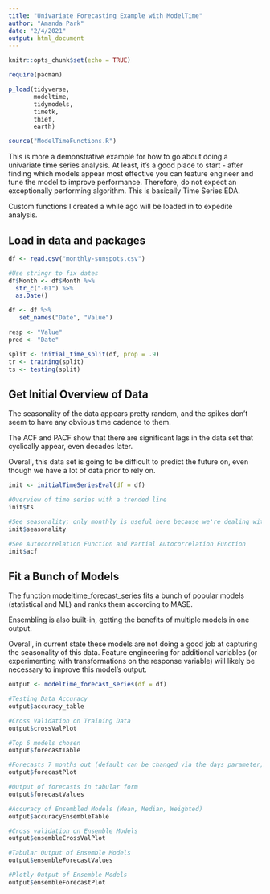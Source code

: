 ```yaml
---
title: "Univariate Forecasting Example with ModelTime"
author: "Amanda Park"
date: "2/4/2021"
output: html_document
---
```


```r
knitr::opts_chunk$set(echo = TRUE)

require(pacman)

p_load(tidyverse,
       modeltime,
       tidymodels,
       timetk,
       thief,
       earth)

source("ModelTimeFunctions.R")
```

This is more a demonstrative example for how to go about doing a univariate time series analysis. At least, it's a good place to start - after finding which models appear most effective you can feature engineer and tune the model to improve performance. Therefore, do not expect an exceptionally performing algorithm. This is basically Time Series EDA.

Custom functions I created a while ago will be loaded in to expedite analysis.

## Load in data and packages

```r
df <- read.csv("monthly-sunspots.csv")

#Use stringr to fix dates
df$Month <- df$Month %>%
  str_c("-01") %>% 
  as.Date()

df <- df %>%
   set_names("Date", "Value")

resp <- "Value"
pred <- "Date"

split <- initial_time_split(df, prop = .9)
tr <- training(split)
ts <- testing(split)

```

## Get Initial Overview of Data

The seasonality of the data appears pretty random, and the spikes don't seem to have any obvious time cadence to them. 

The ACF and PACF show that there are significant lags in the data set that cyclically appear, even decades later.

Overall, this data set is going to be difficult to predict the future on, even though we have a lot of data prior to rely on.

```r
init <- initialTimeSeriesEval(df = df)

#Overview of time series with a trended line
init$ts

#See seasonality; only monthly is useful here because we're dealing with monthly data
init$seasonality

#See Autocorrelation Function and Partial Autocorrelation Function
init$acf
```

## Fit a Bunch of Models

The function modeltime_forecast_series fits a bunch of popular models (statistical and ML) and ranks them according to MASE. 

Ensembling is also built-in, getting the benefits of multiple models in one output.

Overall, in current state these models are not doing a good job at capturing the seasonality of this data. Feature engineering for additional variables (or experimenting with transformations on the response variable) will likely be necessary to improve this model's output.

```r
output <- modeltime_forecast_series(df = df)

#Testing Data Accuracy
output$accuracy_table

#Cross Validation on Training Data
output$crossValPlot

#Top 6 models chosen
output$forecastTable

#Forecasts 7 months out (default can be changed via the days parameter)
output$forecastPlot

#Output of forecasts in tabular form
output$forecastValues

#Accuracy of Ensembled Models (Mean, Median, Weighted)
output$accuracyEnsembleTable

#Cross validation on Ensemble Models
output$ensembleCrossValPlot

#Tabular Output of Ensemble Models
output$ensembleForecastValues

#Plotly Output of Ensemble Models
output$ensembleForecastPlot
```

